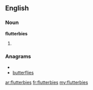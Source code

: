 ==English==

===Noun===
'''flutterbies'''

# {{plural of|[[flutterby]]}}

===Anagrams===
* {{alphagram|beefilrsttu}}
* [[butterflies#English|butterflies]]

[[ar:flutterbies]]
[[fr:flutterbies]]
[[my:flutterbies]]